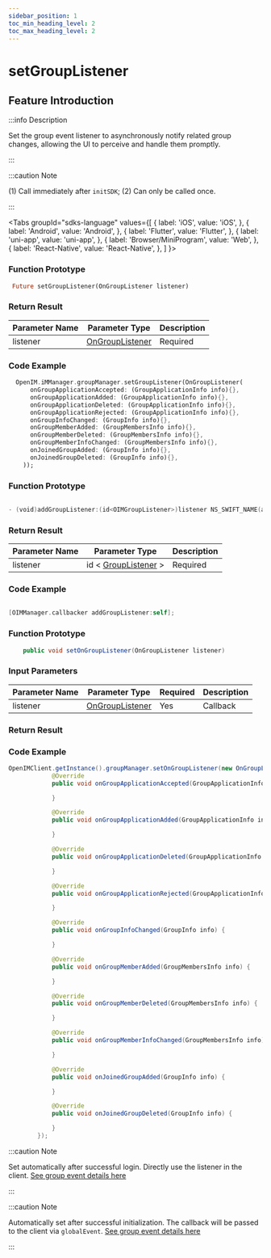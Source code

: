 ```yaml
---
sidebar_position: 1
toc_min_heading_level: 2
toc_max_heading_level: 2
---
```


# setGroupListener

## Feature Introduction

:::info Description

Set the group event listener to asynchronously notify related group changes, allowing the UI to perceive and handle them promptly.

:::

:::caution Note

(1) Call immediately after `initSDK`;
(2) Can only be called once.

:::

<Tabs
groupId="sdks-language"
values={[
{ label: 'iOS', value: 'iOS', },
{ label: 'Android', value: 'Android', },
{ label: 'Flutter', value: 'Flutter', },
{ label: 'uni-app', value: 'uni-app', },
{ label: 'Browser/MiniProgram', value: 'Web', },
{ label: 'React-Native', value: 'React-Native', },
]
}>

<TabItem value="Flutter">

### Function Prototype

```dart showLineNumbers
 Future setGroupListener(OnGroupListener listener)
```

### Return Result

| Parameter Name | Parameter Type                                       | Description |
| -------------- | ---------------------------------------------------- | ----------- |
| listener       | [OnGroupListener](/listener/groupListener.mdx) | Required    |

### Code Example

```dart showLineNumbers
  OpenIM.iMManager.groupManager.setGroupListener(OnGroupListener(
      onGroupApplicationAccepted: (GroupApplicationInfo info){},
      onGroupApplicationAdded: (GroupApplicationInfo info){},
      onGroupApplicationDeleted: (GroupApplicationInfo info){},
      onGroupApplicationRejected: (GroupApplicationInfo info){},
      onGroupInfoChanged: (GroupInfo info){},
      onGroupMemberAdded: (GroupMembersInfo info){},
      onGroupMemberDeleted: (GroupMembersInfo info){},
      onGroupMemberInfoChanged: (GroupMembersInfo info){},
      onJoinedGroupAdded: (GroupInfo info){},
      onJoinedGroupDeleted: (GroupInfo info){},
    ));
```

</TabItem>

<TabItem value="iOS">

### Function Prototype

```swift

- (void)addGroupListener:(id<OIMGroupListener>)listener NS_SWIFT_NAME(addGroupListener(listener:));

```

### Return Result

| Parameter Name | Parameter Type                                  | Description |
| -------------- | ----------------------------------------------- | ----------- |
| listener       | id < [GroupListener](/listener/groupListener.mdx) > | Required    |

### Code Example

```swift showLineNumbers

[OIMManager.callbacker addGroupListener:self];

```

</TabItem>

<TabItem value="Android">

### Function Prototype

```java showLineNumbers
    public void setOnGroupListener(OnGroupListener listener)
```

### Input Parameters

| Parameter Name | Parameter Type                                       | Required | Description |
| -------------- | ---------------------------------------------------- | -------- | ----------- |
| listener       | [OnGroupListener](/listener/groupListener.mdx) | Yes      | Callback    |

### Return Result

### Code Example

```java showLineNumbers
OpenIMClient.getInstance().groupManager.setOnGroupListener(new OnGroupListener() {
            @Override
            public void onGroupApplicationAccepted(GroupApplicationInfo info) {

            }

            @Override
            public void onGroupApplicationAdded(GroupApplicationInfo info) {

            }

            @Override
            public void onGroupApplicationDeleted(GroupApplicationInfo info) {

            }

            @Override
            public void onGroupApplicationRejected(GroupApplicationInfo info) {

            }

            @Override
            public void onGroupInfoChanged(GroupInfo info) {

            }

            @Override
            public void onGroupMemberAdded(GroupMembersInfo info) {

            }

            @Override
            public void onGroupMemberDeleted(GroupMembersInfo info) {

            }

            @Override
            public void onGroupMemberInfoChanged(GroupMembersInfo info) {

            }

            @Override
            public void onJoinedGroupAdded(GroupInfo info) {

            }

            @Override
            public void onJoinedGroupDeleted(GroupInfo info) {

            }
        });
```

</TabItem>

<TabItem value="Web">

:::caution Note

Set automatically after successful login. Directly use the listener in the client. [See group event details here](/listener/groupListener.mdx)

:::

</TabItem>

<TabItem value="uni-app">

:::caution Note

Automatically set after successful initialization. The callback will be passed to the client via `globalEvent`. [See group event details here](/listener/groupListener.mdx)

:::

</TabItem>

</Tabs>